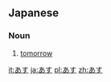 ==Japanese==
===Noun===
{{ja-noun|h|rom=asu}}
# {{ja-def|明日}} [[tomorrow]]

[[it:あす]]
[[ja:あす]]
[[pl:あす]]
[[zh:あす]]